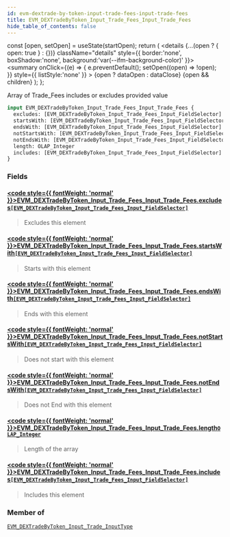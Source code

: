 ```yaml
---
id: evm-dextrade-by-token-input-trade-fees-input-trade-fees
title: EVM_DEXTradeByToken_Input_Trade_Fees_Input_Trade_Fees
hide_table_of_contents: false
---
```







  const [open, setOpen] = useState(startOpen);
  return (
    <details {...(open ? { open: true } : {})} className="details" style={{ border:'none', boxShadow:'none', background:'var(--ifm-background-color)' }}>
      <summary
        onClick={(e) => {
          e.preventDefault();
          setOpen((open) => !open);
        }}
        style={{ listStyle:'none' }}
      >
      {open ? dataOpen : dataClose}
      </summary>
      {open && children}
    </details>
  );
};








Array of Trade_Fees includes or excludes provided value


```graphql
input EVM_DEXTradeByToken_Input_Trade_Fees_Input_Trade_Fees {
  excludes: [EVM_DEXTradeByToken_Input_Trade_Fees_Input_FieldSelector]
  startsWith: [EVM_DEXTradeByToken_Input_Trade_Fees_Input_FieldSelector]
  endsWith: [EVM_DEXTradeByToken_Input_Trade_Fees_Input_FieldSelector]
  notStartsWith: [EVM_DEXTradeByToken_Input_Trade_Fees_Input_FieldSelector]
  notEndsWith: [EVM_DEXTradeByToken_Input_Trade_Fees_Input_FieldSelector]
  length: OLAP_Integer
  includes: [EVM_DEXTradeByToken_Input_Trade_Fees_Input_FieldSelector]
}
```




### Fields

#### [<code style={{ fontWeight: 'normal' }}>EVM_DEXTradeByToken_Input_Trade_Fees_Input_Trade_Fees.<b>excludes</b></code>](#)<Bullet />[`[EVM_DEXTradeByToken_Input_Trade_Fees_Input_FieldSelector]`](/docs/graphql-reference/inputs/evm-dextrade-by-token-input-trade-fees-input-field-selector) <Badge class="badge badge--secondary" text="list"/> <Badge class="badge badge--secondary" text="input"/> 
> 
> 
> Excludes this element
> 

#### [<code style={{ fontWeight: 'normal' }}>EVM_DEXTradeByToken_Input_Trade_Fees_Input_Trade_Fees.<b>startsWith</b></code>](#)<Bullet />[`[EVM_DEXTradeByToken_Input_Trade_Fees_Input_FieldSelector]`](/docs/graphql-reference/inputs/evm-dextrade-by-token-input-trade-fees-input-field-selector) <Badge class="badge badge--secondary" text="list"/> <Badge class="badge badge--secondary" text="input"/> 
> 
> 
> Starts with this element
> 

#### [<code style={{ fontWeight: 'normal' }}>EVM_DEXTradeByToken_Input_Trade_Fees_Input_Trade_Fees.<b>endsWith</b></code>](#)<Bullet />[`[EVM_DEXTradeByToken_Input_Trade_Fees_Input_FieldSelector]`](/docs/graphql-reference/inputs/evm-dextrade-by-token-input-trade-fees-input-field-selector) <Badge class="badge badge--secondary" text="list"/> <Badge class="badge badge--secondary" text="input"/> 
> 
> 
> Ends with this element
> 

#### [<code style={{ fontWeight: 'normal' }}>EVM_DEXTradeByToken_Input_Trade_Fees_Input_Trade_Fees.<b>notStartsWith</b></code>](#)<Bullet />[`[EVM_DEXTradeByToken_Input_Trade_Fees_Input_FieldSelector]`](/docs/graphql-reference/inputs/evm-dextrade-by-token-input-trade-fees-input-field-selector) <Badge class="badge badge--secondary" text="list"/> <Badge class="badge badge--secondary" text="input"/> 
> 
> 
> Does not start with this element
> 

#### [<code style={{ fontWeight: 'normal' }}>EVM_DEXTradeByToken_Input_Trade_Fees_Input_Trade_Fees.<b>notEndsWith</b></code>](#)<Bullet />[`[EVM_DEXTradeByToken_Input_Trade_Fees_Input_FieldSelector]`](/docs/graphql-reference/inputs/evm-dextrade-by-token-input-trade-fees-input-field-selector) <Badge class="badge badge--secondary" text="list"/> <Badge class="badge badge--secondary" text="input"/> 
> 
> 
> Does not End with this element
> 

#### [<code style={{ fontWeight: 'normal' }}>EVM_DEXTradeByToken_Input_Trade_Fees_Input_Trade_Fees.<b>length</b></code>](#)<Bullet />[`OLAP_Integer`](/docs/graphql-reference/inputs/olap-integer) <Badge class="badge badge--secondary" text="input"/> 
> 
> 
> Length of the array
> 

#### [<code style={{ fontWeight: 'normal' }}>EVM_DEXTradeByToken_Input_Trade_Fees_Input_Trade_Fees.<b>includes</b></code>](#)<Bullet />[`[EVM_DEXTradeByToken_Input_Trade_Fees_Input_FieldSelector]`](/docs/graphql-reference/inputs/evm-dextrade-by-token-input-trade-fees-input-field-selector) <Badge class="badge badge--secondary" text="list"/> <Badge class="badge badge--secondary" text="input"/> 
> 
> 
> Includes this element
> 



### Member of

[`EVM_DEXTradeByToken_Input_Trade_InputType`](/docs/graphql-reference/inputs/evm-dextrade-by-token-input-trade-input-type)  <Badge class="badge badge--secondary" text="input"/>


